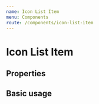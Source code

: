 ```yaml
---
name: Icon List Item
menu: Components
route: /components/icon-list-item
---
```



# Icon List Item

## Properties

<Props of={IconListItem} />

## Basic usage

<Playground>
  <IconListItem
    title="Title"
    link="link"
    image="image"
    size="20"
    color="yellow"
    identifier="123"
  />
</Playground>
